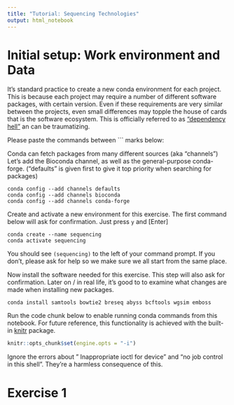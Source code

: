 ```yaml
---
title: "Tutorial: Sequencing Technologies"
output: html_notebook
---
```


# Initial setup: Work environment and Data

It's standard practice to create a new conda environment for each project.
This is because each project may require a number of different software packages,
with certain version. Even if these requirements are very similar between the projects,
even small differences may topple the house of cards that is the software ecosystem.
This is officially referred to as ["dependency hell"](https://en.wikipedia.org/wiki/Dependency_hell)
an can be traumatizing.

Please paste the commands between ``` marks below:

Conda can fetch packages from many different sources (aka "channels")
Let's add the Bioconda channel, as well as the general-purpose conda-forge.
("defaults" is given first to give it top priority when searching for packages)

```
conda config --add channels defaults
conda config --add channels bioconda
conda config --add channels conda-forge
```

Create and activate a new environment for this exercise. 
The first command below will ask for confirmation. Just press `y` and [Enter]

```
conda create --name sequencing
conda activate sequencing
```

You should see `(sequencing)` to the left of your command prompt.
If you don't, please ask for help so we make sure we all start from the same place.

Now install the software needed for this exercise.
This step will also ask for confirmation. 
Later on / in real life, it's good to to examine what changes are made when installing new packages.

```
conda install samtools bowtie2 breseq abyss bcftools wgsim emboss
```

Run the code chunk below to enable running conda commands from this notebook.
For future reference, this functionality is achieved with the built-in 
[knitr](https://yihui.org/knitr/options/) package.

```r
knitr::opts_chunk$set(engine.opts = "-i")
```

Ignore the errors about " Inappropriate ioctl for device" 
and "no job control in this shell". They're a harmless consequence of this.


# Exercise 1
